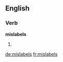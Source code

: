 ==English==

===Verb===
'''mislabels'''

# {{third-person singular of|[[mislabel]]}}

[[de:mislabels]]
[[fr:mislabels]]